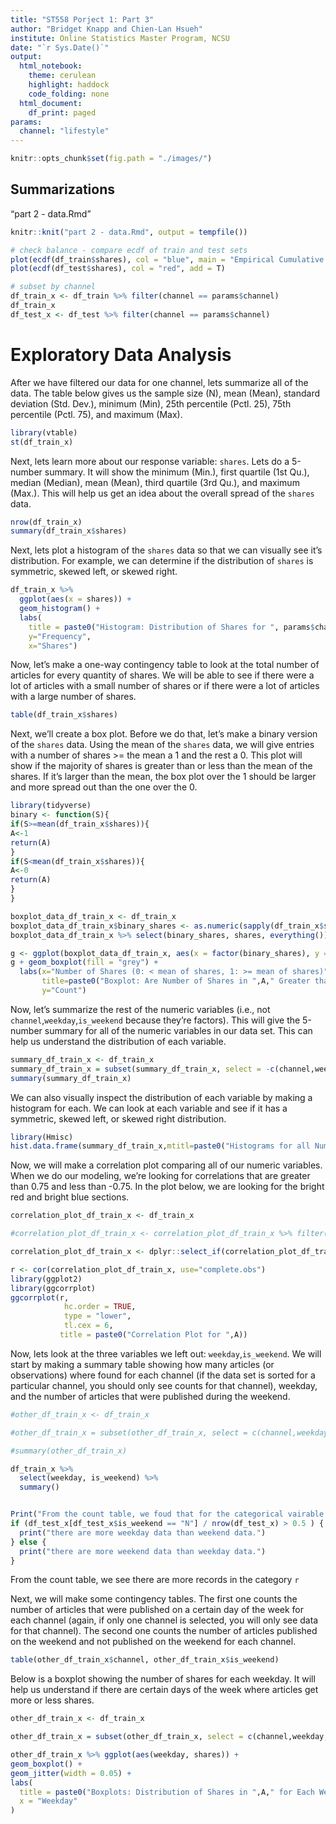 ```yaml
---
title: "ST558 Porject 1: Part 3"
author: "Bridget Knapp and Chien-Lan Hsueh"
institute: Online Statistics Master Program, NCSU
date: "`r Sys.Date()`"
output:
  html_notebook:
    theme: cerulean
    highlight: haddock
    code_folding: none
  html_document:
    df_print: paged
params:
  channel: "lifestyle"
---
```


```r
knitr::opts_chunk$set(fig.path = "./images/")
```


## Summarizations

"part 2 - data.Rmd"


```r
knitr::knit("part 2 - data.Rmd", output = tempfile())
```





```r
# check balance - compare ecdf of train and test sets
plot(ecdf(df_train$shares), col = "blue", main = "Empirical Cumulative Distribution", xlab = "shares")
plot(ecdf(df_test$shares), col = "red", add = T)
```


```r
# subset by channel
df_train_x <- df_train %>% filter(channel == params$channel)
df_train_x
df_test_x <- df_test %>% filter(channel == params$channel)
```

# Exploratory Data Analysis

After we have filtered our data for one channel, lets summarize all of the data. The table below gives us the sample size (N), mean (Mean), standard deviation (Std. Dev.), minimum (Min), 25th percentile (Pctl. 25), 75th percentile (Pctl. 75), and maximum (Max).

```r

library(vtable)
st(df_train_x)
```

Next, lets learn more about our response variable: `shares`. Lets do a 5-number summary. It will show the minimum (Min.), first quartile (1st Qu.), median (Median), mean (Mean), third quartile (3rd Qu.), and maximum (Max.). This will help us get an idea about the overall spread of the `shares` data.

```r
nrow(df_train_x)
summary(df_train_x$shares)
```

Next, lets plot a histogram of the `shares` data so that we can visually see it's distribution. For example, we can determine if the distribution of `shares` is symmetric, skewed left, or skewed right.

```r
df_train_x %>% 
  ggplot(aes(x = shares)) + 
  geom_histogram() +
  labs(
    title = paste0("Histogram: Distribution of Shares for ", params$channel),
    y="Frequency",
    x="Shares")
```




Now, let's make a one-way contingency table to look at the total number of articles for every quantity of shares. We will be able to see if there were a lot of articles with a small number of shares or if there were a lot of articles with a large number of shares. 

```r
table(df_train_x$shares)
```

Next, we'll create a box plot. Before we do that, let's make a binary version of the `shares` data. Using the mean of the `shares` data, we will give entries with a number of shares >= the mean a 1 and the rest a 0. This plot will show if the majority of shares is greater than or less than the mean of the shares. If it's larger than the mean, the box plot over the 1 should be larger and more spread out than the one over the 0.

```r
library(tidyverse)
binary <- function(S){
if(S>=mean(df_train_x$shares)){
A<-1
return(A)
}
if(S<mean(df_train_x$shares)){
A<-0
return(A)
}
}

boxplot_data_df_train_x <- df_train_x
boxplot_data_df_train_x$binary_shares <- as.numeric(sapply(df_train_x$shares, FUN=binary))
boxplot_data_df_train_x %>% select(binary_shares, shares, everything())

g <- ggplot(boxplot_data_df_train_x, aes(x = factor(binary_shares), y = shares))
g + geom_boxplot(fill = "grey") +
  labs(x="Number of Shares (0: < mean of shares, 1: >= mean of shares)",
       title=paste0("Boxplot: Are Number of Shares in ",A," Greater than the Mean?"),
       y="Count")
```

Now, let's summarize the rest of the numeric variables (i.e., not `channel`,`weekday`,`is_weekend` because they're factors). This will give the 5-number summary for all of the numeric variables in our data set. This can help us understand the distribution of each variable.

```r
summary_df_train_x <- df_train_x
summary_df_train_x = subset(summary_df_train_x, select = -c(channel,weekday,is_weekend))
summary(summary_df_train_x)
```

We can also visually inspect the distribution of each variable by making a histogram for each. We can look at each variable and see if it has a symmetric, skewed left, or skewed right distribution.

```r
library(Hmisc)
hist.data.frame(summary_df_train_x,mtitl=paste0("Histograms for all Numeric Variabes in ",A))
```

Now, we will make a correlation plot comparing all of our numeric variables. When we do our modeling, we're looking for correlations that are greater than 0.75 and less than -0.75. In the plot below, we are looking for the bright red and bright blue sections.

```r
correlation_plot_df_train_x <- df_train_x

#correlation_plot_df_train_x <- correlation_plot_df_train_x %>% filter(channel==A) 

correlation_plot_df_train_x <- dplyr::select_if(correlation_plot_df_train_x, is.numeric)

r <- cor(correlation_plot_df_train_x, use="complete.obs")
library(ggplot2)
library(ggcorrplot)
ggcorrplot(r, 
            hc.order = TRUE, 
            type = "lower",
            tl.cex = 6,
           title = paste0("Correlation Plot for ",A))
```

Now, lets look at the three variables we left out: `weekday`,`is_weekend`. We will start by making a summary table showing how many articles (or observations) where found for each channel (if the data set is sorted for a particular channel, you should only see counts for that channel), weekday, and the number of articles that were published during the weekend.

```r
#other_df_train_x <- df_train_x

#other_df_train_x = subset(other_df_train_x, select = c(channel,weekday,is_weekend))

#summary(other_df_train_x)

df_train_x %>% 
  select(weekday, is_weekend) %>% 
  summary()


Print("From the count table, we foud that for the categorical vairable `is_weekend`, ")
if (df_test_x[df_test_x$is_weekend == "N"] / nrow(df_test_x) > 0.5 ) {
  print("there are more weekday data than weekend data.")
} else {
  print("there are more weekend data than weekday data.")
}


```
From the count table, we see there are more records in the category `r `



Next, we will make some contingency tables. The first one counts the number of articles that were published on a certain day of the week for each channel (again, if only one channel is selected, you will only see data for that channel). The second one counts the number of articles published on the weekend and not published on the weekend for each channel.

```r
table(other_df_train_x$channel, other_df_train_x$is_weekend)
```

Below is a boxplot showing the number of shares for each weekday. It will help us understand if there are certain days of the week where articles get more or less shares.

```r
other_df_train_x <- df_train_x

other_df_train_x = subset(other_df_train_x, select = c(channel,weekday,is_weekend,shares))

other_df_train_x %>% ggplot(aes(weekday, shares)) +
geom_boxplot() +
geom_jitter(width = 0.05) +
labs(
  title = paste0("Boxplots: Distribution of Shares in ",A," for Each Weekday"),
  x = "Weekday"
)
```